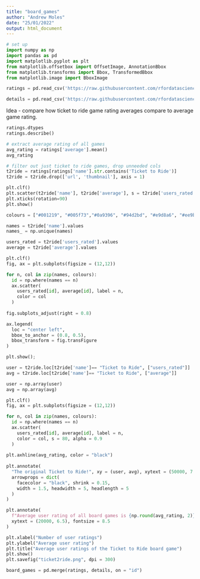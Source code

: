 ```yaml
---
title: "board_games"
author: "Andrew Moles"
date: "25/01/2022"
output: html_document
---
```


```python
# set up
import numpy as np
import pandas as pd
import matplotlib.pyplot as plt
from matplotlib.offsetbox import OffsetImage, AnnotationBbox
from matplotlib.transforms import Bbox, TransformedBbox
from matplotlib.image import BboxImage
```

```python
ratings = pd.read_csv('https://raw.githubusercontent.com/rfordatascience/tidytuesday/master/data/2022/2022-01-25/ratings.csv')

details = pd.read_csv('https://raw.githubusercontent.com/rfordatascience/tidytuesday/master/data/2022/2022-01-25/details.csv')
```

Idea - compare how ticket to ride game rating averages compare to average game rating. 

```python
ratings.dtypes
ratings.describe()
```

```python
# extract average rating of all games
avg_rating = ratings['average'].mean()
avg_rating
```

```python
# filter out just ticket to ride games, drop unneeded cols
t2ride = ratings[ratings['name'].str.contains('Ticket to Ride')]
t2ride = t2ride.drop(['url', 'thumbnail'], axis = 1)
```


```python
plt.clf()
plt.scatter(t2ride['name'], t2ride['average'], s = t2ride['users_rated']/100)
plt.xticks(rotation=90)
plt.show()
```

```python
colours = ["#001219", "#005f73","#0a9396", "#94d2bd", "#e9d8a6", "#ee9b00", "#ca6702", "#bb3e03", "#ae2012", "#9b2226", "#52AB61", "#204526"]

names = t2ride['name'].values
names_ = np.unique(names)

users_rated = t2ride['users_rated'].values
average = t2ride['average'].values

plt.clf()
fig, ax = plt.subplots(figsize = (12,12))

for n, col in zip(names, colours):
  id = np.where(names == n)
  ax.scatter(
    users_rated[id], average[id], label = n,
    color = col
  )
  
fig.subplots_adjust(right = 0.8)

ax.legend(
  loc = "center left",
  bbox_to_anchor = (0.8, 0.5),
  bbox_transform = fig.transFigure
)

plt.show();
```


```python
user = t2ride.loc[t2ride['name']== "Ticket to Ride", ["users_rated"]] 
avg = t2ride.loc[t2ride['name']== "Ticket to Ride", ["average"]] 

user = np.array(user)
avg = np.array(avg)
```


```python
plt.clf()
fig, ax = plt.subplots(figsize = (12,12))

for n, col in zip(names, colours):
  id = np.where(names == n)
  ax.scatter(
    users_rated[id], average[id], label = n,
    color = col, s = 80, alpha = 0.9
  )
  
plt.axhline(avg_rating, color = "black")
  
plt.annotate(
  "The original Ticket to Ride!", xy = (user, avg), xytext = (50000, 7.0), fontsize = 8.5,
  arrowprops = dict(
    facecolor = "black", shrink = 0.15,
    width = 1.5, headwidth = 5, headlength = 5
  )
)

plt.annotate(
  f"Average user rating of all board games is {np.round(avg_rating, 2)}", xy = (20000, avg_rating), 
  xytext = (20000, 6.5), fontsize = 8.5
)

plt.xlabel("Number of user ratings")
plt.ylabel("Average user rating")
plt.title("Average user ratings of the Ticket to Ride board game")
plt.show()  
plt.savefig("ticket2ride.png", dpi = 300)
```


```python
board_games = pd.merge(ratings, details, on = "id")
```


